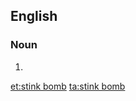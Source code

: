 ==English==

===Noun===
{{en-noun|head=[[stink]] [[bomb]]}}

# {{alternative form of|stinkbomb|lang=en}}

[[et:stink bomb]]
[[ta:stink bomb]]